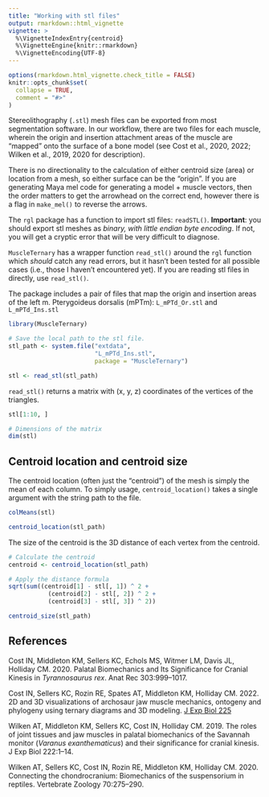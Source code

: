```yaml
---
title: "Working with stl files"
output: rmarkdown::html_vignette
vignette: >
  %\VignetteIndexEntry{centroid}
  %\VignetteEngine{knitr::rmarkdown}
  %\VignetteEncoding{UTF-8}
---
```


```r
options(rmarkdown.html_vignette.check_title = FALSE)
knitr::opts_chunk$set(
  collapse = TRUE,
  comment = "#>"
)
```


Stereolithography (`.stl`) mesh files can be exported from most segmentation software. In our workflow, there are two files for each muscle, wherein the origin and insertion attachment areas of the muscle are "mapped" onto the surface of a bone model (see Cost et al., 2020, 2022; Wilken et al., 2019, 2020 for description).

There is no directionality to the calculation of either centroid size (area) or location from a mesh, so either surface can be the "origin". If you are generating Maya mel code for generating a model + muscle vectors, then the order matters to get the arrowhead on the correct end, however there is a flag in `make_mel()` to reverse the arrows.

The `rgl` package has a function to import stl files: `readSTL()`. **Important**: you should export stl meshes as *binary, with little endian byte encoding*. If not, you will get a cryptic error that will be very difficult to diagnose.

`MuscleTernary` has a wrapper function `read_stl()` around the `rgl` function which *should* catch any read errors, but it hasn't been tested for all possible cases (i.e., those I haven't encountered yet). If you are reading stl files in directly, use `read_stl()`.

The package includes a pair of files that map the origin and insertion areas of the left m. Pterygoideus dorsalis (mPTm): `L_mPTd_Or.stl` and `L_mPTd_Ins.stl`

```r
library(MuscleTernary)

# Save the local path to the stl file.
stl_path <- system.file("extdata",
                        "L_mPTd_Ins.stl",
                        package = "MuscleTernary")

stl <- read_stl(stl_path)
```

`read_stl()` returns a matrix with (x, y, z) coordinates of the vertices of the triangles.

```r
stl[1:10, ]

# Dimensions of the matrix
dim(stl)
```


## Centroid location and centroid size

The centroid location (often just the "centroid") of the mesh is simply the mean of each column. To simply usage, `centroid_location()` takes a single argument with the string path to the file.

```r
colMeans(stl)

centroid_location(stl_path)
```

The size of the centroid is the 3D distance of each vertex from the centroid.

```r
# Calculate the centroid
centroid <- centroid_location(stl_path)

# Apply the distance formula
sqrt(sum((centroid[1] - stl[, 1]) ^ 2 +
           (centroid[2] - stl[, 2]) ^ 2 +
           (centroid[3] - stl[, 3]) ^ 2))

centroid_size(stl_path)
```


## References

Cost IN, Middleton KM, Sellers KC, Echols MS, Witmer LM, Davis JL, Holliday CM. 2020. Palatal Biomechanics and Its Significance for Cranial Kinesis in *Tyrannosaurus rex*. Anat Rec 303:999–1017.

Cost IN, Sellers KC, Rozin RE, Spates AT, Middleton KM, Holliday CM. 2022. 2D and 3D visualizations of archosaur jaw muscle mechanics, ontogeny and phylogeny using ternary diagrams and 3D modeling. [J Exp Biol 225](http://dx.doi.org/10.1242/jeb.243216)

Wilken AT, Middleton KM, Sellers KC, Cost IN, Holliday CM. 2019. The roles of joint tissues and jaw muscles in palatal biomechanics of the Savannah monitor (*Varanus exanthematicus*) and their significance for cranial kinesis. J Exp Biol 222:1–14.

Wilken AT, Sellers KC, Cost IN, Rozin RE, Middleton KM, Holliday CM. 2020. Connecting the chondrocranium: Biomechanics of the suspensorium in reptiles. Vertebrate Zoology 70:275–290.
